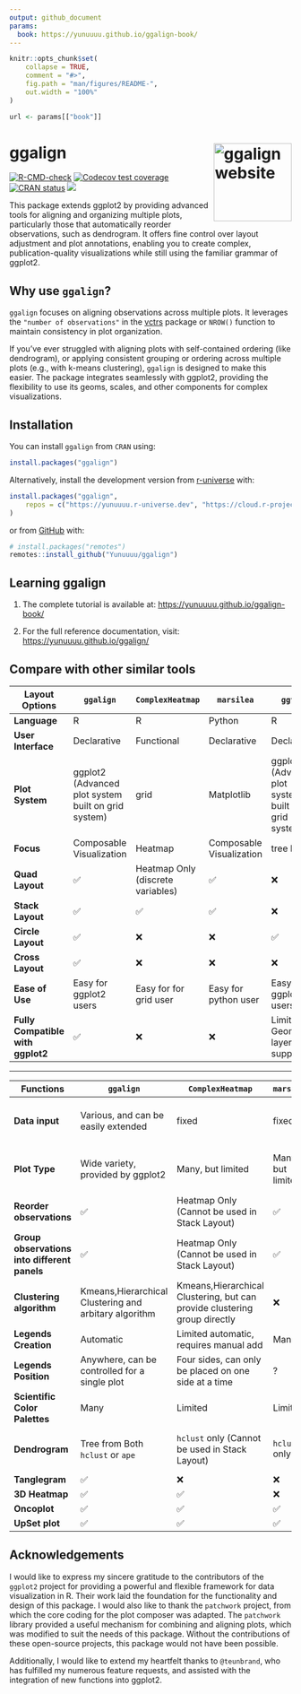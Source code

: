 ```yaml
---
output: github_document
params: 
  book: https://yunuuuu.github.io/ggalign-book/
---
```


<!-- README.md is generated from README.Rmd. Please edit that file -->

```r
knitr::opts_chunk$set(
    collapse = TRUE,
    comment = "#>",
    fig.path = "man/figures/README-",
    out.width = "100%"
)
```

```r
url <- params[["book"]]
```

# ggalign <a href="https://yunuuuu.github.io/ggalign/"><img src="man/figures/logo.png" align="right" height="139" alt="ggalign website" /></a>
<!-- badges: start -->
[![R-CMD-check](https://github.com/Yunuuuu/ggalign/actions/workflows/R-CMD-check.yaml/badge.svg)](https://github.com/Yunuuuu/ggalign/actions/workflows/R-CMD-check.yaml)
[![Codecov test coverage](https://codecov.io/gh/Yunuuuu/ggalign/branch/main/graph/badge.svg)](https://app.codecov.io/gh/Yunuuuu/ggalign?branch=main)
[![CRAN status](https://www.r-pkg.org/badges/version/ggalign)](https://CRAN.R-project.org/package=ggalign)
[![](https://cranlogs.r-pkg.org/badges/ggalign)](https://cran.r-project.org/package=ggalign)
<!-- badges: end -->

This package extends ggplot2 by providing advanced tools for aligning and
organizing multiple plots, particularly those that automatically reorder
observations, such as dendrogram. It offers fine control over layout adjustment
and plot annotations, enabling you to create complex, publication-quality
visualizations while still using the familiar grammar of ggplot2. 

## Why use `ggalign`?
`ggalign` focuses on aligning observations across multiple plots. It leverages
the `"number of observations"` in the
[vctrs](https://vctrs.r-lib.org/reference/vec_size.html) package or `NROW()`
function to maintain consistency in plot organization. 

If you've ever struggled with aligning plots with self-contained ordering (like
dendrogram), or applying consistent grouping or ordering across multiple plots
(e.g., with k-means clustering), `ggalign` is designed to make this easier. The
package integrates seamlessly with ggplot2, providing the flexibility to use its
geoms, scales, and other components for complex visualizations. 

## Installation

You can install `ggalign` from `CRAN` using:
```r
install.packages("ggalign")
```

Alternatively, install the development version from
[r-universe](https://yunuuuu.r-universe.dev/ggalign) with:

```r
install.packages("ggalign",
    repos = c("https://yunuuuu.r-universe.dev", "https://cloud.r-project.org")
)
```

or from [GitHub](https://github.com/Yunuuuu/ggalign) with:
```r
# install.packages("remotes")
remotes::install_github("Yunuuuu/ggalign")
```

## Learning ggalign

 1. The complete tutorial is available at: <https://yunuuuu.github.io/ggalign-book/>

 2. For the full reference documentation, visit: <https://yunuuuu.github.io/ggalign/>

## Compare with other similar tools

| Layout Options                    | `ggalign`                                           | `ComplexHeatmap`                  | `marsilea`               | `ggtree`                                            |
| --------------------------------- | --------------------------------------------------- | --------------------------------- | ------------------------ | --------------------------------------------------- |
| **Language**                      | R                                                   | R                                 | Python                   | R                                                   |
| **User Interface**                | Declarative                                         | Functional                        | Declarative              | Declarative                                         |
| **Plot System**                   | ggplot2 (Advanced plot system built on grid system) | grid                              | Matplotlib               | ggplot2 (Advanced plot system built on grid system) |
| **Focus**                         | Composable Visualization                            | Heatmap                           | Composable Visualization | tree Data                                           |
| **Quad Layout**                   | ✅                                                  | Heatmap Only (discrete variables) | ✅                       | ❌                                                  |
| **Stack Layout**                  | ✅                                                  | ✅                                | ✅                       | ❌                                                  |
| **Circle Layout**                 | ✅                                                  | ❌                                | ❌                       | ✅                                                  |
| **Cross Layout**                  | ✅                                                  | ❌                                | ❌                       | ❌                                                  |
| **Ease of Use**                   | Easy for ggplot2 users                              | Easy for for grid user            | Easy for python user     | Easy for ggplot2 users                              |
| **Fully Compatible with ggplot2** | ✅                                                  | ❌                                | ❌                       | Limited Geometric layers support                    |

-------------------------------------------------------------------------------

| Functions                                    | `ggalign`                                             | `ComplexHeatmap`                                                          | `marsilea`        | `ggtree`                            |
| -------------------------------------------- | ----------------------------------------------------- | ------------------------------------------------------------------------- | ----------------- | ----------------------------------- |
| **Data input**                               | Various, and can be easily extended                   | fixed                                                                     | fixed             | Various, and can be easily extended |
| **Plot Type**                                | Wide variety, provided by ggplot2                     | Many, but limited                                                         | Many, but limited | Limited Geometric layers support    |
| **Reorder observations**                     | ✅                                                    | Heatmap Only (Cannot be used in Stack Layout)                             | ✅                | ✅                                  |
| **Group observations into different panels** | ✅                                                    | Heatmap Only (Cannot be used in Stack Layout)                             | ✅                | ❌                                  |
| **Clustering algorithm**                     | Kmeans,Hierarchical Clustering and arbitary algorithm | Kmeans,Hierarchical Clustering, but can provide clustering group directly | ❌                | ❌                                  |
| **Legends Creation**                         | Automatic                                             | Limited automatic, requires manual add                                    | Manual            | Automatic                           |
| **Legends Position**                         | Anywhere, can be controlled for a single plot         | Four sides, can only be placed on one side at a time                      | ?                 | Anywhere                            |
| **Scientific Color Palettes**                | Many                                                  | Limited                                                                   | Limited           | Many                                |
| **Dendrogram**                               | Tree from Both `hclust` or `ape`                      | `hclust` only (Cannot be used in Stack Layout)                            | `hclust` only     | Tree from Both `hclust` or `ape`    |
| **Tanglegram**                               | ✅                                                    | ❌                                                                        | ❌                | ❌                                  |
| **3D Heatmap**                               | ✅                                                    | ✅                                                                        | ❌                | ❌                                  |
| **Oncoplot**                                 | ✅                                                    | ✅                                                                        | ✅                | ❌                                  |
| **UpSet plot**                               | ✅                                                    | ✅                                                                        | ✅                | ❌                                  |

## Acknowledgements
I would like to express my sincere gratitude to the contributors of the
`ggplot2` project for providing a powerful and flexible framework for data
visualization in R. Their work laid the foundation for the functionality and
design of this package. I would also like to thank the `patchwork` project, from
which the core coding for the plot composer was adapted. The `patchwork` library
provided a useful mechanism for combining and aligning plots, which was modified
to suit the needs of this package. Without the contributions of these
open-source projects, this package would not have been possible.

Additionally, I would like to extend my heartfelt thanks to `@teunbrand`, who
has fulfilled my numerous feature requests, and assisted with the integration of
new functions into ggplot2.
